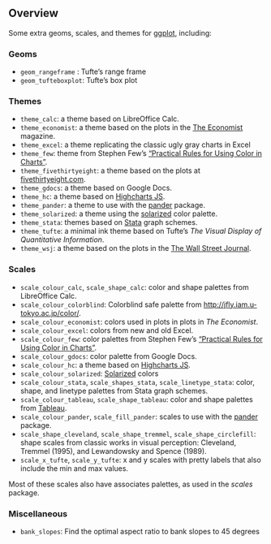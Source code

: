 ## Overview

Some extra geoms, scales, and themes for
[ggplot](http://had.co.nz/ggplot2/), including:

### Geoms

- ``geom_rangeframe`` : Tufte's range frame
- ``geom_tufteboxplot``: Tufte's box plot

### Themes 

- ``theme_calc``: a theme based on LibreOffice Calc.
- ``theme_economist``: a theme based on the plots in the [The Economist](http://www.economist.com/) magazine.
- ``theme_excel``: a theme replicating the classic ugly gray charts in Excel
- ``theme_few``: theme from Stephen Few's  ["Practical Rules for Using Color in Charts"](http://www.perceptualedge.com/articles/visual_business_intelligence/rules_for_using_color.pdf).
- ``theme_fivethirtyeight``: a theme based on the plots at [fivethirtyeight.com](http://fivethirtyeight.com).
- ``theme_gdocs``: a theme based on Google Docs.
- ``theme_hc``: a theme based on [Highcharts JS](http://www.highcharts.com).
- ``theme_pander``: a theme to use with the [pander](http://rapporter.github.io/pander/) package.
- ``theme_solarized``: a theme using the [solarized](http://ethanschoonover.com/solarized) color palette.
- ``theme_stata``: themes based on [Stata](http://stata.com/) graph schemes.
- ``theme_tufte``: a minimal ink theme based on Tufte's *The Visual Display of Quantitative Information*.
- ``theme_wsj``: a theme based on the plots in the [The Wall Street Journal](http://www.wsj.com/).

### Scales

- ``scale_colour_calc``, ``scale_shape_calc``: color and shape palettes from LibreOffice Calc.
- ``scale_colour_colorblind``: Colorblind safe palette from <http://jfly.iam.u-tokyo.ac.jp/color/>.
- ``scale_colour_economist``: colors used in plots in plots in *The Economist*.
- ``scale_colour_excel``: colors from new and old Excel.
- ``scale_colour_few``: color palettes from Stephen Few's ["Practical Rules for Using Color in Charts"](http://www.perceptualedge.com/articles/visual_business_intelligence/rules_for_using_color.pdf).
- ``scale_colour_gdocs``: color palette from Google Docs.
- ``scale_colour_hc``: a theme based on [Highcharts JS](http://www.highcharts.com).
- ``scale_colour_solarized``: [Solarized](http://ethanschoonover.com/solarized) colors
- ``scale_colour_stata``, ``scale_shapes_stata``, ``scale_linetype_stata``: color, shape, and linetype palettes from Stata graph schemes.
- ``scale_colour_tableau``, ``scale_shape_tableau``: color and shape palettes from [Tableau](http://www.tableausoftware.com/).
- ``scale_colour_pander``, ``scale_fill_pander``: scales to use with the [pander](http://rapporter.github.io/pander/) package.
- ``scale_shape_cleveland``, ``scale_shape_tremmel``, ``scale_shape_circlefill``: shape scales from classic works in visual perception: Cleveland, Tremmel (1995), and Lewandowsky and Spence (1989).
- ``scale_x_tufte``, ``scale_y_tufte``: x and y scales with pretty labels that also include the min and max values.

Most of these scales also have associates palettes, as used  in the *scales* package.

### Miscellaneous

- `bank_slopes`: Find the optimal aspect ratio to bank slopes to 45 degrees

<!--  LocalWords:  geoms ggplot rangeframe Tufte's tufteboxplot calc
 -->
<!--  LocalWords:  LibreOffice Calc Few's fivethirtyeight gdocs hc JS
 -->
<!--  LocalWords:  Highcharts solarized stata Stata tufte wsj colour
 -->
<!--  LocalWords:  linetype cleveland tremmel circlefill Lewandowsky
 -->

